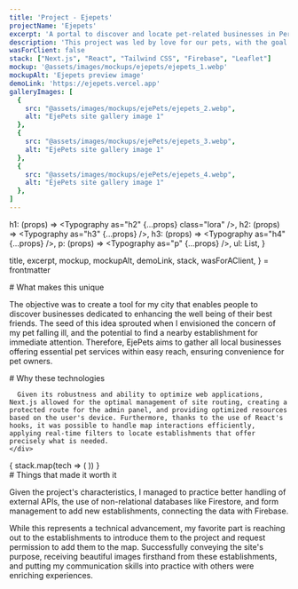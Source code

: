 ```yaml
---
title: 'Project - Ejepets'
projectName: 'Ejepets'
excerpt: 'A portal to discover and locate pet-related businesses in Pereira, Colombia.'
description: 'This project was led by love for our pets, with the goal to provide an easy way to reach those business that offer services for our best friends, all in one place.'
wasForClient: false
stack: ["Next.js", "React", "Tailwind CSS", "Firebase", "Leaflet"]
mockup: '@assets/images/mockups/ejepets/ejepets_1.webp'
mockupAlt: 'Ejepets preview image'
demoLink: 'https://ejepets.vercel.app'
galleryImages: [
  {
    src: "@assets/images/mockups/ejePets/ejepets_2.webp",
    alt: "EjePets site gallery image 1"
  },
  {
    src: "@assets/images/mockups/ejePets/ejepets_3.webp",
    alt: "EjePets site gallery image 1"
  },
  {
    src: "@assets/images/mockups/ejePets/ejepets_4.webp",
    alt: "EjePets site gallery image 1"
  },
]
---
```



  h1: (props) => <Typography as="h2" {...props} class="lora" />,
  h2: (props) => <Typography as="h3" {...props} />,
  h3: (props) => <Typography as="h4" {...props} />,
  p: (props) => <Typography as="p" {...props} />,
  ul: List,
}

  title,
  excerpt,
  mockup,
  mockupAlt,
  demoLink,
  stack,
  wasForAClient,
} = frontmatter

<Row paddedRight>
  # What makes this unique

  The objective was to create a tool for my city that enables people to discover businesses dedicated to enhancing the well being of their best friends. The seed of this idea sprouted when I envisioned the concern of my pet falling ill, and the potential to find a nearby establishment for immediate attention. Therefore, EjePets aims to gather all local businesses offering essential pet services within easy reach, ensuring convenience for pet owners.
</Row>

<Row evenColumns inverted>
  <div>
    <div>
      # Why these technologies

      Given its robustness and ability to optimize web applications, Next.js allowed for the optimal management of site routing, creating a protected route for the admin panel, and providing optimized resources based on the user's device. Furthermore, thanks to the use of React's hooks, it was possible to handle map interactions efficiently, applying real-time filters to locate establishments that offer precisely what is needed.
    </div>
  </div>
  <div>
    {
      stack.map(tech => (
        <TechCard tech={tech} />
      ))
    }
  </div>
</Row>

<Row paddedRight>
  # Things that made it worth it

  Given the project's characteristics, I managed to practice better handling of external APIs, the use of non-relational databases like Firestore, and form management to add new establishments, connecting the data with Firebase.

  While this represents a technical advancement, my favorite part is reaching out to the establishments to introduce them to the project and request permission to add them to the map. Successfully conveying the site's purpose, receiving beautiful images firsthand from these establishments, and putting my communication skills into practice with others were enriching experiences.
</Row>

